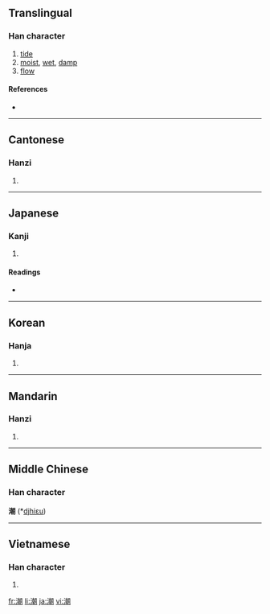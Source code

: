 ==Translingual==

===Han character===
{{Han char|rn=85|rad=水|as=12|sn=15|four=3712<sub>0</sub>|canj=水十十月 (EJJB)|ids=⿰[[氵]][[朝]]}}

# [[tide]]
# [[moist]], [[wet]], [[damp]]
# [[flow]]

====References====
* {{Han ref|kx=0650.190|dkj=18277|dj=1060.180|hdz=31737.050|uh=6F6E|ud=28526|bh=BCE9|bd=48361}}

----

==Cantonese==

===Hanzi===
{{yue-hanzi|jyut=ciu4|y=chiu4}}

# {{defn|Cantonese|sort=水12}}

----

==Japanese==

===Kanji===
{{ja-kanji|grade=6|rs=水12}}

# {{defn|Japanese}}

====Readings====
* {{ja-readings|on=[[ちょう]] (chō)|kun=[[しお]] (shio), [[うしお]] (ushio)}}

----

==Korean==

===Hanja===
{{ko-hanja|hangeul=[[조]]|eumhun=|rv=jo|mr=cho|y=co}}

# {{defn|Korean|sort=水12}}

----

==Mandarin==

===Hanzi===
{{cmn-hanzi|pin=[[cháo]] ([[chao2]]), [[yín]] ([[yin2]])|wg=ch'ao<sup>2</sup>, yin<sup>2</sup>}}

# {{defn|Mandarin|sort=水12}}

----

==Middle Chinese==
===Han character===
'''潮''' (*[[djhiɛu]])<!--asterisk signifies that this is a reconstructed pronunciation-->

----

==Vietnamese==

===Han character===
{{vi-hantu|triều|rs=水12}}

# {{defn|Vietnamese|sort=水12}}

[[fr:潮]]
[[li:潮]]
[[ja:潮]]
[[vi:潮]]